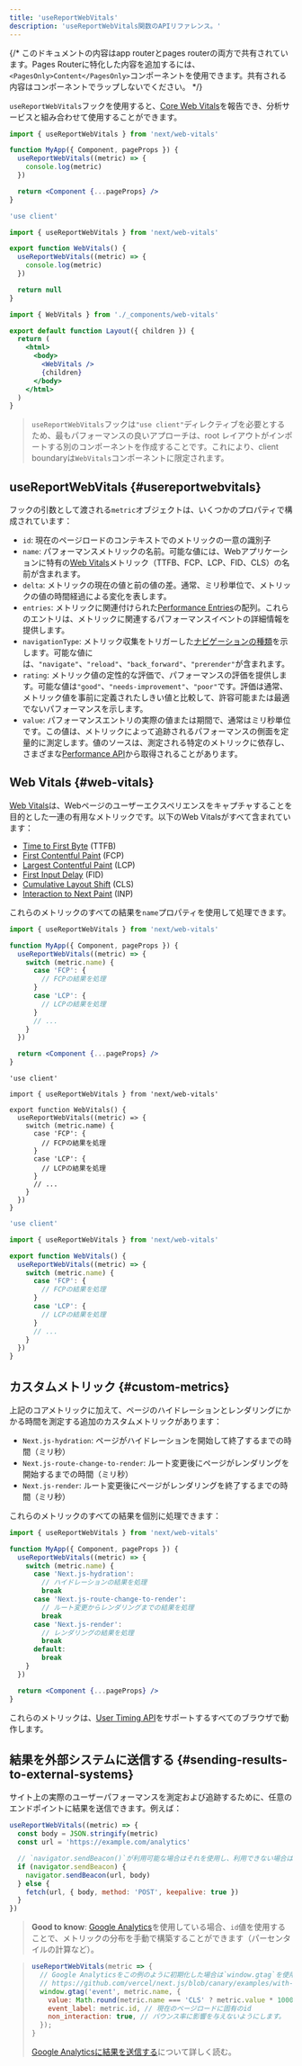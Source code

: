 ```yaml
---
title: 'useReportWebVitals'
description: 'useReportWebVitals関数のAPIリファレンス。'
---
```


{/* このドキュメントの内容はapp routerとpages routerの両方で共有されています。Pages Routerに特化した内容を追加するには、`<PagesOnly>Content</PagesOnly>`コンポーネントを使用できます。共有される内容はコンポーネントでラップしないでください。 */}

`useReportWebVitals`フックを使用すると、[Core Web Vitals](https://web.dev/vitals/)を報告でき、分析サービスと組み合わせて使用することができます。

<PagesOnly>

```jsx title="pages/_app.js"
import { useReportWebVitals } from 'next/web-vitals'

function MyApp({ Component, pageProps }) {
  useReportWebVitals((metric) => {
    console.log(metric)
  })

  return <Component {...pageProps} />
}
```

</PagesOnly>

<AppOnly>

```jsx title="app/_components/web-vitals.js"
'use client'

import { useReportWebVitals } from 'next/web-vitals'

export function WebVitals() {
  useReportWebVitals((metric) => {
    console.log(metric)
  })

  return null
}
```

```jsx title="app/layout.js"
import { WebVitals } from './_components/web-vitals'

export default function Layout({ children }) {
  return (
    <html>
      <body>
        <WebVitals />
        {children}
      </body>
    </html>
  )
}
```

> `useReportWebVitals`フックは`"use client"`ディレクティブを必要とするため、最もパフォーマンスの良いアプローチは、root レイアウトがインポートする別のコンポーネントを作成することです。これにより、client boundaryは`WebVitals`コンポーネントに限定されます。

</AppOnly>

## useReportWebVitals {#usereportwebvitals}

フックの引数として渡される`metric`オブジェクトは、いくつかのプロパティで構成されています：

- `id`: 現在のページロードのコンテキストでのメトリックの一意の識別子
- `name`: パフォーマンスメトリックの名前。可能な値には、Webアプリケーションに特有の[Web Vitals](#web-vitals)メトリック（TTFB、FCP、LCP、FID、CLS）の名前が含まれます。
- `delta`: メトリックの現在の値と前の値の差。通常、ミリ秒単位で、メトリックの値の時間経過による変化を表します。
- `entries`: メトリックに関連付けられた[Performance Entries](https://developer.mozilla.org/docs/Web/API/PerformanceEntry)の配列。これらのエントリは、メトリックに関連するパフォーマンスイベントの詳細情報を提供します。
- `navigationType`: メトリック収集をトリガーした[ナビゲーションの種類](https://developer.mozilla.org/docs/Web/API/PerformanceNavigationTiming/type)を示します。可能な値には、`"navigate"`、`"reload"`、`"back_forward"`、`"prerender"`が含まれます。
- `rating`: メトリック値の定性的な評価で、パフォーマンスの評価を提供します。可能な値は`"good"`、`"needs-improvement"`、`"poor"`です。評価は通常、メトリック値を事前に定義されたしきい値と比較して、許容可能または最適でないパフォーマンスを示します。
- `value`: パフォーマンスエントリの実際の値または期間で、通常はミリ秒単位です。この値は、メトリックによって追跡されるパフォーマンスの側面を定量的に測定します。値のソースは、測定される特定のメトリックに依存し、さまざまな[Performance API](https://developer.mozilla.org/docs/Web/API/Performance_API)から取得されることがあります。

## Web Vitals {#web-vitals}

[Web Vitals](https://web.dev/vitals/)は、Webページのユーザーエクスペリエンスをキャプチャすることを目的とした一連の有用なメトリックです。以下のWeb Vitalsがすべて含まれています：

- [Time to First Byte](https://developer.mozilla.org/docs/Glossary/Time_to_first_byte) (TTFB)
- [First Contentful Paint](https://developer.mozilla.org/docs/Glossary/First_contentful_paint) (FCP)
- [Largest Contentful Paint](https://web.dev/lcp/) (LCP)
- [First Input Delay](https://web.dev/fid/) (FID)
- [Cumulative Layout Shift](https://web.dev/cls/) (CLS)
- [Interaction to Next Paint](https://web.dev/inp/) (INP)

これらのメトリックのすべての結果を`name`プロパティを使用して処理できます。

<PagesOnly>

```jsx title="pages/_app.js"
import { useReportWebVitals } from 'next/web-vitals'

function MyApp({ Component, pageProps }) {
  useReportWebVitals((metric) => {
    switch (metric.name) {
      case 'FCP': {
        // FCPの結果を処理
      }
      case 'LCP': {
        // LCPの結果を処理
      }
      // ...
    }
  })

  return <Component {...pageProps} />
}
```

</PagesOnly>

<AppOnly>

<Tabs>
<TabItem value="tsx" label="TypeScript">

```tsx title="app/components/web-vitals.tsx" switcher
'use client'

import { useReportWebVitals } from 'next/web-vitals'

export function WebVitals() {
  useReportWebVitals((metric) => {
    switch (metric.name) {
      case 'FCP': {
        // FCPの結果を処理
      }
      case 'LCP': {
        // LCPの結果を処理
      }
      // ...
    }
  })
}
```

</TabItem>
<TabItem value="jsx" label="JavaScript">

```jsx title="app/components/web-vitals.js" switcher
'use client'

import { useReportWebVitals } from 'next/web-vitals'

export function WebVitals() {
  useReportWebVitals((metric) => {
    switch (metric.name) {
      case 'FCP': {
        // FCPの結果を処理
      }
      case 'LCP': {
        // LCPの結果を処理
      }
      // ...
    }
  })
}
```

</TabItem>
</Tabs>

</AppOnly>

<PagesOnly>

## カスタムメトリック {#custom-metrics}

上記のコアメトリックに加えて、ページのハイドレーションとレンダリングにかかる時間を測定する追加のカスタムメトリックがあります：

- `Next.js-hydration`: ページがハイドレーションを開始して終了するまでの時間（ミリ秒）
- `Next.js-route-change-to-render`: ルート変更後にページがレンダリングを開始するまでの時間（ミリ秒）
- `Next.js-render`: ルート変更後にページがレンダリングを終了するまでの時間（ミリ秒）

これらのメトリックのすべての結果を個別に処理できます：

```jsx title="pages/_app.js"
import { useReportWebVitals } from 'next/web-vitals'

function MyApp({ Component, pageProps }) {
  useReportWebVitals((metric) => {
    switch (metric.name) {
      case 'Next.js-hydration':
        // ハイドレーションの結果を処理
        break
      case 'Next.js-route-change-to-render':
        // ルート変更からレンダリングまでの結果を処理
        break
      case 'Next.js-render':
        // レンダリングの結果を処理
        break
      default:
        break
    }
  })

  return <Component {...pageProps} />
}
```

これらのメトリックは、[User Timing API](https://caniuse.com/#feat=user-timing)をサポートするすべてのブラウザで動作します。

</PagesOnly>

## 結果を外部システムに送信する {#sending-results-to-external-systems}

サイト上の実際のユーザーパフォーマンスを測定および追跡するために、任意のエンドポイントに結果を送信できます。例えば：

```js
useReportWebVitals((metric) => {
  const body = JSON.stringify(metric)
  const url = 'https://example.com/analytics'

  // `navigator.sendBeacon()`が利用可能な場合はそれを使用し、利用できない場合は`fetch()`を使用します。
  if (navigator.sendBeacon) {
    navigator.sendBeacon(url, body)
  } else {
    fetch(url, { body, method: 'POST', keepalive: true })
  }
})
```

> **Good to know**: [Google Analytics](https://analytics.google.com/analytics/web/)を使用している場合、`id`値を使用することで、メトリックの分布を手動で構築することができます（パーセンタイルの計算など）。

> ```js
> useReportWebVitals(metric => {
>   // Google Analyticsをこの例のように初期化した場合は`window.gtag`を使用します：
>   // https://github.com/vercel/next.js/blob/canary/examples/with-google-analytics
>   window.gtag('event', metric.name, {
>     value: Math.round(metric.name === 'CLS' ? metric.value * 1000 : metric.value), // 値は整数でなければなりません
>     event_label: metric.id, // 現在のページロードに固有のid
>     non_interaction: true, // バウンス率に影響を与えないようにします。
>   });
> }
> ```
>
> [Google Analyticsに結果を送信する](https://github.com/GoogleChrome/web-vitals#send-the-results-to-google-analytics)について詳しく読む。
